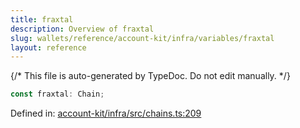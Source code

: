 ```yaml
---
title: fraxtal
description: Overview of fraxtal
slug: wallets/reference/account-kit/infra/variables/fraxtal
layout: reference
---
```


{/* This file is auto-generated by TypeDoc. Do not edit manually. */}

```ts
const fraxtal: Chain;
```

Defined in: [account-kit/infra/src/chains.ts:209](https://github.com/alchemyplatform/aa-sdk/blob/153785ddc87beb160382c2bae7dbafa4a66ade9a/account-kit/infra/src/chains.ts#L209)
